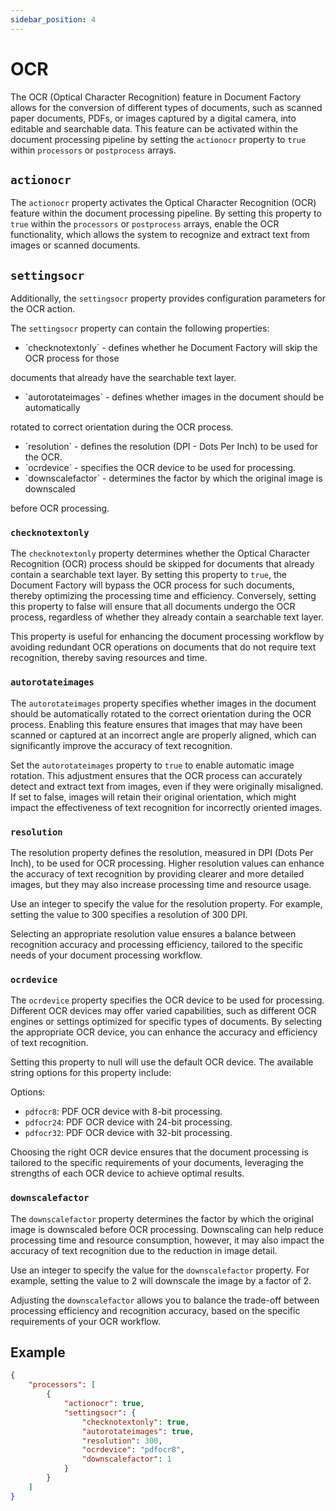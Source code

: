 ```yaml
---
sidebar_position: 4
---
```



# OCR

The OCR (Optical Character Recognition) feature in Document Factory allows for the conversion of different types
of documents, such as scanned paper documents, PDFs, or images captured by a digital camera, into editable
and searchable data. This feature can be activated within the document processing pipeline by setting
the `actionocr` property to `true` within `processors` or `postprocess` arrays.

## `actionocr`

The `actionocr` property activates the Optical Character Recognition (OCR) feature within the document processing pipeline.
By setting this property to `true` within the `processors` or `postprocess` arrays, enable the OCR functionality,
which allows the system to recognize and extract text from images or scanned documents.

## `settingsocr`

Additionally, the `settingsocr` property provides configuration parameters for the OCR action.

The `settingsocr` property can contain the following properties:

- <Link to="#checknotextonly">`checknotextonly`</Link> - defines whether he Document Factory will skip the OCR process for those
documents that already have the searchable text layer.
- <Link to="#autorotateimages">`autorotateimages`</Link> - defines whether images in the document should be automatically
rotated to correct orientation during the OCR process.
- <Link to="#resolution">`resolution`</Link> - defines the resolution (DPI - Dots Per Inch) to be used for the OCR.
- <Link to="#ocrdevice">`ocrdevice`</Link> - specifies the OCR device to be used for processing.
- <Link to="#downscalefactor">`downscalefactor`</Link> - determines the factor by which the original image is downscaled
before OCR processing.

### `checknotextonly`

The `checknotextonly` property determines whether the Optical Character Recognition (OCR) process should be skipped for
documents that already contain a searchable text layer. By setting this property to `true`, the Document Factory will bypass
the OCR process for such documents, thereby optimizing the processing time and efficiency. Conversely, setting this property
to false will ensure that all documents undergo the OCR process, regardless of whether they already contain a searchable
text layer.

This property is useful for enhancing the document processing workflow by avoiding redundant OCR operations on documents
that do not require text recognition, thereby saving resources and time.

### `autorotateimages`

The `autorotateimages` property specifies whether images in the document should be automatically rotated to the correct
orientation during the OCR process. Enabling this feature ensures that images that may have been scanned or captured at
an incorrect angle are properly aligned, which can significantly improve the accuracy of text recognition.

Set the `autorotateimages` property to `true` to enable automatic image rotation. This adjustment ensures that
the OCR process can accurately detect and extract text from images, even if they were originally misaligned.
If set to false, images will retain their original orientation, which might impact the effectiveness of text recognition
for incorrectly oriented images.

### `resolution`

The resolution property defines the resolution, measured in DPI (Dots Per Inch), to be used for OCR processing.
Higher resolution values can enhance the accuracy of text recognition by providing clearer and more detailed images,
but they may also increase processing time and resource usage.

Use an integer to specify the value for the resolution property. For example, setting the value to 300 specifies
a resolution of 300 DPI.

Selecting an appropriate resolution value ensures a balance between recognition accuracy and processing efficiency,
tailored to the specific needs of your document processing workflow.

### `ocrdevice`

The `ocrdevice` property specifies the OCR device to be used for processing. Different OCR devices may offer varied
capabilities, such as different OCR engines or settings optimized for specific types of documents. By selecting
the appropriate OCR device, you can enhance the accuracy and efficiency of text recognition.

Setting this property to null will use the default OCR device. The available string options for this property include:

Options:
- `pdfocr8`: PDF OCR device with 8-bit processing.
- `pdfocr24`: PDF OCR device with 24-bit processing.
- `pdfocr32`: PDF OCR device with 32-bit processing.

Choosing the right OCR device ensures that the document processing is tailored to the specific requirements of
your documents, leveraging the strengths of each OCR device to achieve optimal results.

### `downscalefactor`

The `downscalefactor` property determines the factor by which the original image is downscaled before OCR processing.
Downscaling can help reduce processing time and resource consumption, however, it may also impact the accuracy of
text recognition due to the reduction in image detail.

Use an integer to specify the value for the `downscalefactor` property. For example, setting the value to 2 will downscale
the image by a factor of 2.

Adjusting the `downscalefactor` allows you to balance the trade-off between processing efficiency and recognition accuracy,
based on the specific requirements of your OCR workflow.

## Example

```json title="pipeline.json"
{
    "processors": [
        {
            "actionocr": true,
            "settingsocr": {
                "checknotextonly": true,
                "autorotateimages": true,
                "resolution": 300,
                "ocrdevice": "pdfocr8",
                "downscalefactor": 1
            }
        }
    ]
}
```
